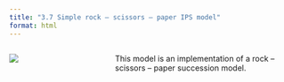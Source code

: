 ```yaml
---
title: "3.7 Simple rock – scissors – paper IPS model"
format: html
---
```


:::: {.columns}
::: {.column width=35%}
[![](3.7-simpleRSP.png)](3.7-simple-rsp.nlogox)
:::

::: {.column width=65%}
This model is an implementation of a rock – scissors – paper succession model.
:::
::::
